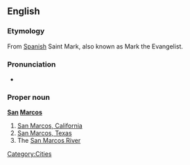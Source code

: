 {{wikipedia}}
==English==

=== Etymology ===
From [[Spanish]] Saint Mark, also known as Mark the Evangelist.

=== Pronunciation ===
* {{a|US}} {{IPA|/sæn ˈmɑrkəs/}}

===Proper noun===
'''[[San]] [[Marcos]]'''

# [[w:San Marcos, California|San Marcos, California]]
# [[w:San Marcos, Texas|San Marcos, Texas]]
# The [[w:San Marcos River|San Marcos River]]

[[Category:Cities]]